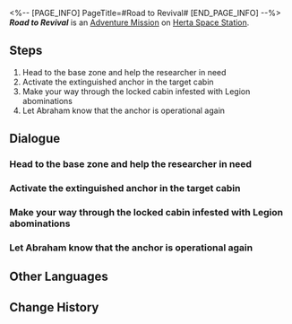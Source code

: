 <%-- [PAGE_INFO]
PageTitle=#Road to Revival#
[END_PAGE_INFO] --%>
{{Stub|Dialogue.}}
{{Mission Infobox
|id            = 2000101
|title         = 
|image         = <!--Mission Road to Revival.png-->
|type          = Adventure
|event_name    = 
|chapter       = 
|requirements  = [[Adventure Mission]] ''[[Road to Revival]]'' completed
|summary       = <!--official mission summary from Fate's Atlas-->
|characters    = Trailblazer
|startLocation = [[Herta Space Station]] - [[Master Control Zone]]
|world         = Herta Space Station
|area          = Master Control Zone
|prev          = 
|next          = ???
|rewards       = Trailblaze EXP*100; Stellar Jade*30; Adventure Log*2; Hertareum*50; Credit*4,000
}}
'''''Road to Revival''''' is an [[Adventure Mission]] on [[Herta Space Station]].

==Steps==
# Head to the base zone and help the researcher in need
# Activate the extinguished anchor in the target cabin
# Make your way through the locked cabin infested with Legion abominations
# Let Abraham know that the anchor is operational again

<!--
==Gameplay Notes==

--><!--
==Trial Character==

-->
==Dialogue==
{{Stub Dialogue}}
{{Dialogue End}}

===Head to the base zone and help the researcher in need===
{{Mission Description|type=adventure|location=Base Zone|update|The Base Zone on the frontline is engulfed in grave danger. The researchers are alone and waiting for support. At this moment, an acquaintance named Abraham is about to face his Achilles Heel...}}
{{Dialogue Start}}
:{{tx}}
{{Dialogue End}}

===Activate the extinguished anchor in the target cabin===
{{Dialogue Start}}
:{{tx}}
{{Dialogue End}}

===Make your way through the locked cabin infested with Legion abominations===
{{Dialogue Start}}
:{{tx}}
{{Dialogue End}}

===Let Abraham know that the anchor is operational again===
{{Dialogue Start}}
:{{tx}}
{{Dialogue End}}

==Other Languages==
{{Other Languages
|en   = Road to Revival
|zhs  = 复兴之路
|zht  = 復興之路
|ja   = 復興の路
|ko   = 부흥의 길
|es   = El camino del renacimiento
|fr   = La route vers la renaissance
|ru   = Дорога возрождения
|th   = เส้นทางแห่งความรุ่งเรือง
|vi   = Con Đường Phục Hưng
|de   = Weg zur Wiederbelebung
|id   = Jalan Kebangkitan
|pt   = Estrada para o Renascimento
}}

==Change History==
{{Change History|1.0}}
